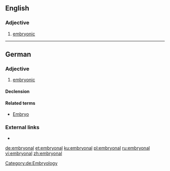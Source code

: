 ==English==

===Adjective===
{{en-adj|-}}

# [[embryonic]]

----

==German==

===Adjective===
{{de-adj|-}}

# [[embryonic]]

====Declension====
{{de-decl-adj-notcomp|embryonal}}

====Related terms====
* [[Embryo]]

[[Category:de:Embryology]]

===External links===
* {{R:Duden}}

[[de:embryonal]]
[[et:embryonal]]
[[ku:embryonal]]
[[pl:embryonal]]
[[ru:embryonal]]
[[vi:embryonal]]
[[zh:embryonal]]